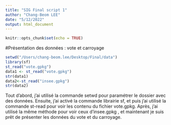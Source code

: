 ```yaml
---
title: "SIG Final script 1"
author: "Chang-Beom LEE"
date: "5/12/2022"
output: html_document
---
```


```r
knitr::opts_chunk$set(echo = TRUE)
```

#Présentation des données : vote et carroyage
```r
setwd("/Users/chang-beom.lee/Desktop/Final/data")
library(sf)
st_read("vote.gpkg")
data1 <- st_read("vote.gpkg")
str(data1)
data2<-st_read("insee.gpkg")
str(data2)
```

Tout d'abord, j'ai utilisé la commande setwd pour paramétrer le dossier avec des données.
Ensuite, j'ai activé la commande librairie sf, et puis j'ai utilisé la commande st-read pour voir les contenu du fichier vote.gpkg. Après, j'ai utilisé la même méthode pour voir ceux d'insee.gpkg , et maintenant je suis prêt de présenter les données du vote et du carroyage.
